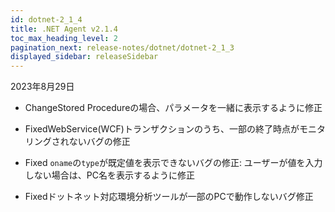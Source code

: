 ```yaml
---
id: dotnet-2_1_4
title: .NET Agent v2.1.4
toc_max_heading_level: 2
pagination_next: release-notes/dotnet/dotnet-2_1_3
displayed_sidebar: releaseSidebar
---
```


2023年8月29日

- <Status>Change</Status>Stored Procedureの場合、パラメータを一緒に表示するように修正

- <Status>Fixed</Status>WebService(WCF)トランザクションのうち、一部の終了時点がモニタリングされないバグの修正

- <Status>Fixed</Status> <code>oname</code>の<code>type</code>が既定値を表示できないバグの修正: ユーザーが値を入力しない場合は、PC名を表示するように修正

- <Status>Fixed</Status>ドットネット対応環境分析ツールが一部のPCで動作しないバグ修正
